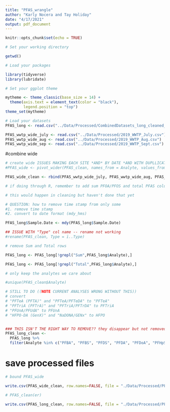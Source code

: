 ```yaml
---
title: "PFAS_wrangle"
author: "Karly Nocera and Tay Holiday"
date: "4/17/2021"
output: pdf_document
---
```


```r
knitr::opts_chunk$set(echo = TRUE)
```


```r
# Set your working directory

getwd()

# Load your packages

library(tidyverse)
library(lubridate)

# Set your ggplot theme

mytheme <- theme_classic(base_size = 14) +
  theme(axis.text = element_text(color = "black"), 
        legend.position = "top")
theme_set(mytheme)

# Load your datasets
PFAS_long <- read.csv("../Data/Processed/CombinedDatasets_long_cleaned_time.csv", stringsAsFactors = TRUE)

PFAS_wwtp_wide_july <- read.csv("../Data/Processed/2019_WWTP_July.csv")
PFAS_wwtp_wide_aug <- read.csv("../Data/Processed/2019_WWTP_Aug.csv")
PFAS_wwtp_wide_sep <- read.csv("../Data/Processed/2019_WWTP_Sept.csv")

```


#combine wide

```r
# create wide ISSUES MAKING EACH SITE *AND* BY DATE *AND WITH DUPLLICATE LAB QUALIFIER*
#PFAS_wide <- pivot_wider(PFAS_clean, names_from = Analyte, values_from = ppt)

PFAS_wide_clean <- rbind(PFAS_wwtp_wide_july, PFAS_wwtp_wide_aug, PFAS_wwtp_wide_sep)

# if doing through R, remember to add sum PFOA/PFOS and total PFAS columns
```


```r

# this would happen in cleaning but haven't done that yet

# QUESTION: how to remove time stamp from only some
#1. remove time stamp
#2. convert to date format (mdy_hms)

PFAS_long$Sample.Date <- mdy(PFAS_long$Sample.Date)

## ISSUE WITH "Type" col name -- rename not working
#rename(PFAS_clean, Type = ï..Type)

# remove Sum and Total rows

PFAS_long <- PFAS_long[!grepl("Sum",PFAS_long$Analyte),]

PFAS_long <- PFAS_long[!grepl("Total",PFAS_long$Analyte),]

# only keep the analytes we care about

#unique(PFAS_clean$Analyte)

# STILL TO DO ((NOTE CURRENT ANALYSES WRONG WITHOUT THIS))
# convert 
# "PFTeA (PFTA)" and "PFTeA/PFTeDA" to "PFTeA"
# "PFTriA (PFTrA)" and "PFTriA/PFTrDA" to PFTriA
# "PFUnA/PFUdA" to PFUnA
# "HFPO-DA (GenX)" and "NaDONA/GENx" to HFPO


### THIS ISN'T THE RIGHT WAY TO REMOVE?? they disappear but not removed from dataset, as seen in 'summary'
PFAS_long_clean <-
  PFAS_long %>%
  filter(Analyte %in% c("PFBA", "PFBS", "PFDS", "PFDA", "PFDoA", "PFHpS", "PFHpA", "PFHxS", "PFHxA", "PFNS", "PFNA", "PFOSA", "N-EtFOSAA", "N-MeFOSAA", "PFPeS", "PFPeA", "PFTeA", "PFTriA", "PFUnA", "HFPO-DA", "PFOA", "PFOS"))

```

# save processed files

```r

# bound PFAS_wide

write.csv(PFAS_wide_clean, row.names=FALSE, file = "./Data/Processed/PFAS_wide_clean.csv")

# PFAS_clean(er)

write.csv(PFAS_long_clean, row.names=FALSE, file = "./Data/Processed/PFAS_long_clean.csv")

```

